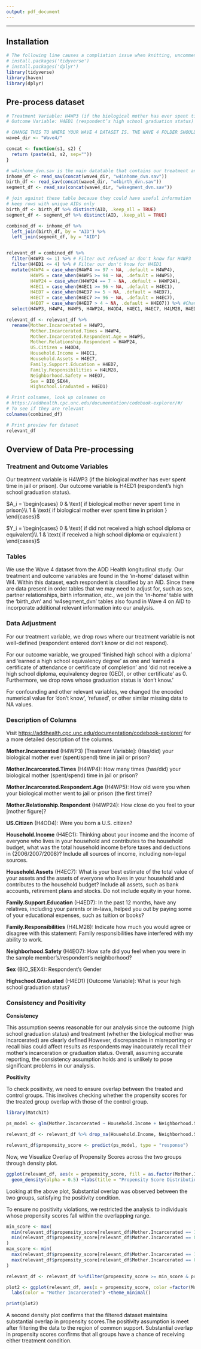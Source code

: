```yaml
---
output: pdf_document
---
```


------------------------------------------------------------------------

## Installation

```r
# The following line causes a compliation issue when knitting, uncomment if you run yourself
# install.packages('tidyverse')
# install.packages('dplyr')
library(tidyverse)
library(haven)
library(dplyr)
```

## Pre-process dataset

```r
# Treatment Variable: H4WP3 (if the biological mother has ever spent time in jail or prison)
# Outcome Variable: H4ED1 (respondent’s high school graduation status)

# CHANGE THIS TO WHERE YOUR WAVE 4 DATASET IS. THE WAVE 4 FOLDER SHOULD BE NAMED 'Wave4'
wave4_dir <- "Wave4/"

concat <- function(s1, s2) {
  return (paste(s1, s2, sep=""))
}

# w4inhome_dvn.sav is the main datatable that contains our treatment and outcome variable
inhome_df <- read_sav(concat(wave4_dir, "w4inhome_dvn.sav")) 
birth_df <- read_sav(concat(wave4_dir, "w4birth_dvn.sav"))
segment_df <- read_sav(concat(wave4_dir, "w4segment_dvn.sav"))

# join against these table because they could have useful information
# keep rows with unique AIDs only
birth_df <- birth_df %>% distinct(AID, .keep_all = TRUE)
segment_df <- segment_df %>% distinct(AID, .keep_all = TRUE)

combined_df <- inhome_df %>% 
  left_join(birth_df, by = "AID") %>%
  left_join(segment_df, by = "AID")


relevant_df = combined_df %>% 
  filter(H4WP3 <= 1) %>% # Filter out refused or don't know for H4WP3
  filter(H4ED1 <= 4) %>% # Filter our don't know for H4ED1
  mutate(H4WP4 = case_when(H4WP4 >= 97 ~ NA, .default = H4WP4),
         H4WP5 = case_when(H4WP5 >= 94 ~ NA, .default = H4WP5),
         H4WP24 = case_when(H4WP24 == 7 ~ NA, .default = H4WP24),
         H4EC1 = case_when(H4EC1 >= 96 ~ NA, .default = H4EC1),
         H4ED7 = case_when(H4ED7 >= 5 ~ NA, .default = H4ED7),
         H4EC7 = case_when(H4EC7 >= 96 ~ NA, .default = H4EC7),
         H4EO7 = case_when(H4EO7 > 4 ~ NA, .default = H4EO7)) %>% #Change Don't Know/Missing/Refuse values to NA rather than numerical code
  select(H4WP3, H4WP4, H4WP5, H4WP24, H4OD4, H4EC1, H4EC7, H4LM28, H4ED7, H4EO7, BIO_SEX4, H4ED1) 

relevant_df <- relevant_df %>% 
  rename(Mother.Incarcerated = H4WP3, 
         Mother.Incarcerated.Times = H4WP4,
         Mother.Incarcerated.Respondent.Age = H4WP5,
         Mother.Relationship.Respondent = H4WP24,
         US.Citizen = H4OD4,
         Household.Income = H4EC1,
         Household.Assets = H4EC7,
         Family.Support.Education = H4ED7,
         Family.Responsibilities = H4LM28,
         Neighborhood.Safety = H4EO7,
         Sex = BIO_SEX4,
         Highschool.Graduated = H4ED1)

# Print colnames, look up colnames on 
# https://addhealth.cpc.unc.edu/documentation/codebook-explorer/#/
# To see if they are relevant
colnames(combined_df)

# Print preview for dataset
relevant_df

```

## Overview of Data Pre-processing

### Treatment and Outcome Variables

Our treatment variable is H4WP3 (if the biological mother has ever spent time in jail or prison). Our outcome variable is H4ED1 (respondent's high school graduation status).

$A_i = \begin{cases}
            0 & \text{ if biological mother never spent time in prison}\\
        1 & \text{ if biological mother ever spent time in prision }
        \end{cases}$

$Y_i = \begin{cases}
            0 & \text{ if did not received a high school diploma or equivalent}\\
        1 & \text{ if received a high school diploma or equivalent }
        \end{cases}$

### Tables

We use the Wave 4 dataset from the ADD Health longitudinal study. Our treatment and outcome variables are found in the 'in-home' dataset within W4. Within this dataset, each respondent is classified by an AID. Since there are data present in order tables that we may need to adjust for, such as sex, partner relationships, birth information, etc., we join the 'in-home' table with the 'birth_dvn' and 'w4segment_dvn' tables also found in Wave 4 on AID to incorporate additional relevant information into our analysis.

### Data Adjustment

For our treatment variable, we drop rows where our treatment variable is not well-defined (respondent entered don't know or did not respond).

For our outcome variable, we grouped 'finished high school with a diploma' and 'earned a high school equivalency degree' as one and 'earned a certificate of attendance or certificate of completion' and 'did not receive a high school diploma, equivalency degree (GED), or other certificate' as 0. Furthermore, we drop rows whose graduation status is 'don't know.'

For confounding and other relevant variables, we changed the encoded numerical value for 'don't know', 'refused', or other similar missing data to NA values.

### Description of Columns

Visit <https://addhealth.cpc.unc.edu/documentation/codebook-explorer/> for a more detailed description of the columns.

**Mother.Incarcerated** (H4WP3) [Treatment Variable]: (Has/did) your biological mother ever (spent/spend) time in jail or prison?

**Mother.Incarcerated.Times** (H4WP4): How many times (has/did) your biological mother (spent/spend) time in jail or prison?

**Mother.Incarcerated.Respondent.Age** (H4WP5): How old were you when your biological mother went to jail or prison (the first time)?

**Mother.Relationship.Respondent** (H4WP24): How close do you feel to your [mother figure]?

**US.Citizen** (H4OD4): Were you born a U.S. citizen?

**Household.Income** (H4EC1): Thinking about your income and the income of everyone who lives in your household and contributes to the household budget, what was the total household income before taxes and deductions in {2006/2007/2008}? Include all sources of income, including non-legal sources.

**Household.Assets** (H4EC7): What is your best estimate of the total value of your assets and the assets of everyone who lives in your household and contributes to the household budget? Include all assets, such as bank accounts, retirement plans and stocks. Do not include equity in your home.

**Family.Support.Education** (H4ED7): In the past 12 months, have any relatives, including your parents or in-laws, helped you out by paying some of your educational expenses, such as tuition or books?

**Family.Responsibilities** (H4LM28): Indicate how much you would agree or disagree with this statement: Family responsibilities have interfered with my ability to work.

**Neighborhood.Safety** (H4EO7): How safe did you feel when you were in the sample member's/respondent's neighborhood?

**Sex** (BIO_SEX4): Respondent's Gender

**Highschool.Graduated** (H4ED1) [Outcome Variable]: What is your high school graduation status?

### Consistency and Positivity

**Consistency**

This assumption seems reasonable for our analysis since the outcome (high school graduation status) and treatment (whether the biological mother was incarcerated) are clearly defined
However, discrepancies in misreporting or recall bias could affect results as respondents may inaccurately recall their mother’s incarceration or graduation status. 
Overall, assuming accurate reporting, the consistency assumption holds and is unlikely to pose significant problems in our analysis.

**Positivity**

To check positivity, we need to ensure overlap between the treated and control groups. This involves checking whether the propensity scores for the treated group overlap with those of the control group.

```r
library(MatchIt)

ps_model <- glm(Mother.Incarcerated ~ Household.Income + Neighborhood.Safety + Family.Support.Education,data = relevant_df, family = "binomial")

relevant_df <- relevant_df %>% drop_na(Household.Income, Neighborhood.Safety, Family.Support.Education)

relevant_df$propensity_score <- predict(ps_model, type = "response")

```

Now, we Visualize Overlap of Propensity Scores across the two groups through density plot.

```r
ggplot(relevant_df, aes(x = propensity_score, fill = as.factor(Mother.Incarcerated))) +
  geom_density(alpha = 0.5) +labs(title = "Propensity Score Distribution by Treatment Group",x = "Propensity Score",fill = "Mother Incarcerated") +theme_minimal()

```

Looking at the above plot, Substantial overlap was observed between the two groups, satisfying the positivity condition.

To ensure no positivity violations, we restricted the analysis to individuals whose propensity scores fall within the overlapping range.

```r
min_score <- max(
  min(relevant_df$propensity_score[relevant_df$Mother.Incarcerated == 1]),
  min(relevant_df$propensity_score[relevant_df$Mother.Incarcerated == 0])
)
max_score <- min(
  max(relevant_df$propensity_score[relevant_df$Mother.Incarcerated == 1]),
  max(relevant_df$propensity_score[relevant_df$Mother.Incarcerated == 0])
)

relevant_df <- relevant_df %>%filter(propensity_score >= min_score & propensity_score <= max_score)

plot2 <- ggplot(relevant_df, aes(x = propensity_score, color =factor(Mother.Incarcerated))) +geom_density() +ggtitle("Second Plot: Propensity Score Density After Filtering") +
  labs(color = "Mother Incarcerated") +theme_minimal()

print(plot2)

```

A second density plot confirms that the filtered dataset maintains substantial overlap in propensity scores.The positivity assumption is meet after filtering the data to the region of common support. Substantial overlap in propensity scores confirms that all groups have a chance of receiving either treatment condition. 